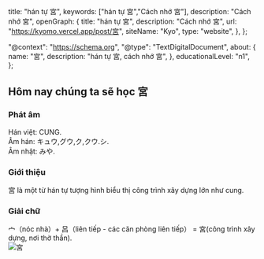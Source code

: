 
  title: "hán tự 宮",
  keywords: ["hán tự 宮","Cách nhớ 宮"],
  description: "Cách nhớ 宮",
  openGraph: {
    title: "hán tự 宮",
    description: "Cách nhớ 宮",
    url: "https://kyomo.vercel.app/post/宮",
    siteName: "Kyo",
    type: "website",
  },
};

  "@context": "https://schema.org",
  "@type": "TextDigitalDocument",
  about: {
    name: "宮",
    description: "hán tự 宮, cách nhớ 宮",
  },
  educationalLevel: "n1",
};

##  Hôm nay chúng ta sẽ học 宮
### Phát âm
Hán việt: CUNG.   
Âm hán: キュウ,グウ,ク,クウ.シ.   
Âm nhật: みや.
### Giới thiệu
宮 là một từ hán tự tượng hình biểu thị công trình xây dựng lớn như cung.
### Giải chữ
宀（nóc nhà）+ 呂（liên tiếp - các căn phòng liên tiếp） = 宮(công trình xây dựng, nơi thờ thần).    
<Image src={miya} alt='宮'/>